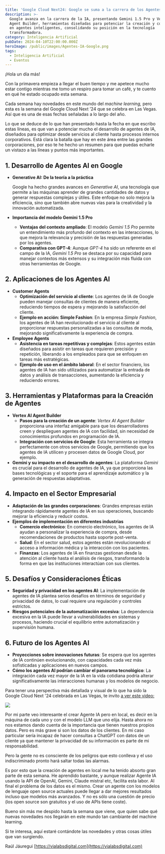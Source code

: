 ```yaml
---
title: 'Google Cloud Next24: Google se suma a la carrera de los Agentes IA'
description: >-
  Google avanza en la carrera de la IA, presentando Gemini 1.5 Pro y Vertex AI
  Agent Builder, herramientas diseñadas para potenciar la creación y comprensión
  en agentes inteligentes, consolidando su posición en la tecnología
  transformadora.
category: Inteligencia Artificial
pubDate: 2024-04-10T22:00:00.000Z
heroImage: /public/images/Agentes-IA-Google.png
tags:
  - Inteligencia Artificial
  - Eventos
---
```


¡Hola un día más!

Con la primavera empieza a llegar el buen tiempo y me apetece mucho estar contigo mientras me tomo un respiro para tomar un café, y te cuento en qué he estado ocupado esta semana.

Cada semana hay novedades en este mundo del *machine learning,* pero esta es la semana del Google Cloud Next ’24 que se celebra en Las Vegas. Así que es una de esas fechas señaladas a lo largo del año.

Lo que se deduce de lo que han presentado hasta la fecha en que escribo estas líneas, es que van a potenciar mucho el desarrollo de agentes de IA, diseñados para optimizar desde servicios al cliente hasta procesos internos corporativos. Está clara la batalla que hay en este área entre las grandes corporaciones, por eso te he hecho un resumen para que puedas echarle un vistazo a las líneas y puntos más importantes.

## 1. Desarrollo de Agentes AI en Google

* **Generative AI: De la teoría a la práctica**

  Google ha hecho grandes avances en *Generative AI*, una tecnología que permite a las máquinas aprender de grandes cantidades de datos y generar respuestas complejas y útiles. Este enfoque no solo mejora la eficiencia, sino que también abre nuevas vías para la creatividad y la innovación automatizada.
* **Importancia del modelo Gemini 1.5 Pro**
  * **Ventajas del contexto ampliado**: El modelo *Gemini 1.5 Pro* permite un entendimiento más profundo del contexto en las interacciones, lo que mejora la relevancia y precisión de las respuestas generadas por los agentes.
  * **Comparativa con GPT-4**: Aunque *GPT-4* ha sido un referente en el campo de la IA, *Gemini 1.5 Pro* se destaca por su capacidad para manejar contextos más extensos y su integración más fluida con otras herramientas de Google.

## 2. Aplicaciones de los Agentes AI

* **Customer Agents**
  * **Optimización del servicio al cliente**: Los agentes de IA de Google pueden manejar consultas de clientes de manera eficiente, reduciendo tiempos de espera y mejorando la satisfacción del cliente.
  * **Ejemplo en acción: Simple Fashion**: En la empresa *Simple Fashion*, los agentes de IA han revolucionado el servicio al cliente al proporcionar respuestas personalizadas a las consultas de moda, mejorando significativamente la experiencia de compra.
* **Employee Agents**
  * **Asistencia en tareas repetitivas y complejas**: Estos agentes están diseñados para asistir en tareas que requieren precisión y repetición, liberando a los empleados para que se enfoquen en tareas más estratégicas.
  * **Ejemplo de uso en el ámbito laboral**: En el sector financiero, los agentes de IA han sido utilizados para automatizar la entrada de datos y análisis de transacciones, aumentando la eficiencia y reduciendo errores.

## 3. Herramientas y Plataformas para la Creación de Agentes

* **Vertex AI Agent Builder**
  * **Pasos para la creación de un agente**: *Vertex AI Agent Builder* proporciona una interfaz amigable para que los desarrolladores creen y desplieguen agentes de IA con facilidad, sin necesidad de conocimientos profundos en programación de IA.
  * **Integración con servicios de Google**: Esta herramienta se integra perfectamente con otros servicios de Google, permitiendo que los agentes de IA utilicen y procesen datos de Google Cloud, por ejemplo.
* **Gemini y su impacto en el desarrollo de agentes**: La plataforma *Gemini* es crucial para el desarrollo de agentes de IA, ya que proporciona las bases tecnológicas y el soporte para el aprendizaje automático y la generación de respuestas adaptativas.

## 4. Impacto en el Sector Empresarial

* **Adaptación de las grandes corporaciones**: Grandes empresas están integrando rápidamente agentes de IA en sus operaciones, buscando mejorar la eficiencia y reducir costos.
* **Ejemplos de implementación en diferentes industrias**
  * **Comercio electrónico**: En comercio electrónico, los agentes de IA ayudan a personalizar la experiencia de compra, desde recomendaciones de productos hasta soporte post-venta.
  * **Salud**: En el sector salud, estos agentes están revolucionando el acceso a información médica y la interacción con los pacientes.
  * **Finanzas**: Los agentes de IA en finanzas gestionan desde la atención al cliente hasta el análisis de riesgos, transformando la forma en que las instituciones interactúan con sus clientes.

## 5. Desafíos y Consideraciones Éticas

* **Seguridad y privacidad en los agentes AI**: La implementación de agentes de IA plantea serios desafíos en términos de seguridad y privacidad de datos, lo cual requiere una regulación y controles estrictos.
* **Riesgos potenciales de la automatización excesiva**: La dependencia excesiva en la IA puede llevar a vulnerabilidades en sistemas y procesos, haciendo crucial el equilibrio entre automatización y supervisión humana.

## 6. Futuro de los Agentes AI

* **Proyecciones sobre innovaciones futuras**: Se espera que los agentes de IA continúen evolucionando, con capacidades cada vez más sofisticadas y aplicaciones en nuevos campos.
* **Cómo los agentes AI podrían cambiar el panorama tecnológico**: La integración cada vez mayor de la IA en la vida cotidiana podría alterar significativamente las interacciones humanas y los modelos de negocio.

Para tener una perspectiva más detallada y visual de lo que ha sido la Google Cloud Next '24 celebrada en Las Vegas, te invito [a ver este video:](https://www.youtube.com/watch?v=xWbOuHhv_jg "Google Cloud Next ’24")

![](/images/DGAABlogBanner2_2436x1200.max-2500x2500.jpg)

Por mi parte veo interesante el crear Agente IA pero en local, es decir en la máquina de cada uno y con el modelo LLM que uno elija. Hasta ahora no nos estamos dando cuenta de la importancia que tienen nuestros propios datos. Pero es más grave si son los datos de los clientes. En mi caso particular sería incapaz de hacer consultas a ChatGPT con datos de un cliente ya que mantener la privacidad de su información es parte de mi responsabilidad.

Pero la gente no es consciente de los peligros que esto conlleva y el uso indiscriminado pronto hará saltar todas las alarmas.

Es por esto que la creación de agentes en local me ha tenido absorto gran parte de esta semana. He aprendido bastante, y aunque realizar Agente IA usando la API de OpenAI, Gemini, Claude mistral etc, facilita esta labor. Al final el problema de los datos es el mismo. Crear un agente con los modelos de lenguaje open source actuales puede llegar a dar mejores resultados incluso que modelos más avanzados. Y no es sólo una cuestión de precio (los open source son gratuitos y el uso de APIs tiene coste).

Bueno sin más me despido hasta la semana que viene, que quien sabe qué nuevas novedades nos llegarán en este mundo tan cambiante del machine learning.

Si te interesa, aquí estaré contándote las novedades y otras cosas útiles que van surgiendo.

Raúl Jáuregui [https://vialabsdigital.com](https://vialabsdigital.com)
